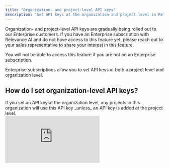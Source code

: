 ```yaml
---
title: "Organization- and project-level API keys"
description: "Set API keys at the organization and project level in Relevance AI"
---
```


<Warning>
  Organization- and project-level API keys are gradually being rolled out to our Enterprise customers. If you have an Enterprise subscription with Relevance AI and do not have access to this feature yet, please reach out to your sales representative to share your interest in this feature.

  You will not be able to access this feature if you are not on an Enterprise subscription.
</Warning>

Enterprise subscriptions allow you to set API keys at both a project level and organization level.

## How do I set organization-level API keys?

<Note>
  If you set an API key at the organization level, any projects in this organization will use this API key _unless_ an API key is added at the project level.
</Note>

<div style={{ width:"100%",position:"relative" }}>
<iframe src="https://app.supademo.com/embed/cme10kddt06vfg56jwgh7p747" frameBorder="0" title="How to set organization level API keys" allow="clipboard-write" webkitallowfullscreen="true" mozallowfullscreen="true" allowfullscreen style={{ position:"absolute",top:0,left:0,width:"100%",height:"100%",border:"3px solid #5E43CE",borderRadius:"10px" }} />
</div>

To set organization-level API keys, you must be an organization admin or owner.

1. First, click 'Settings' in the sidebar of Relevance AI
2. Then, click 'Integrations control'
3. Navigate to the integration you want to set an API key for and toggle it on
4. Enter the API key on the pop-up that appears, and click 'Save'

## How do I set project-level API keys?

<Note>
  If you set an API key at the project level, **_this will override the organization level API key_**.
</Note>

<div style={{ width:"100%",position:"relative" }}>
<iframe src="https://app.supademo.com/embed/cme10ovod072vg56j4cucbap4" frameBorder="0" title="How to set project level API keys" allow="clipboard-write" webkitallowfullscreen="true" mozallowfullscreen="true" allowfullscreen style={{ position:"absolute",top:0,left:0,width:"100%",height:"100%",border:"3px solid #5E43CE",borderRadius:"10px" }} />
</div>

To set project-level API keys, you must be an organization admin or owner, or project admin or editor.

1. First, navigate to your project in Relevance AI and click 'Integrations & App Keys'
2. Then, navigate to the integration you want to set an API key for
3. Enter the API key on the pop-up that appears, and click 'Save'

---

## Frequently asked questions (FAQs)

<AccordionGroup>
  <Accordion title="Can I access organization- and project-level API keys without upgrading to Enterprise?">
    No. This feature is available for Enterprise subscriptions only.
  </Accordion>
  <Accordion title="I'm on an Enterprise subscription but do not have access to this feature yet. How do I get access?">
    This feature is gradually being rolled out to Enterprise customers. Please reach out to your sales representative to express your interest in receiving this feature.
  </Accordion>
  <Accordion title="I've set an organization- and project-level API key. Which one takes precedence?">The *project-level API key does*. If you want the organization-level API key to be used, the project-level API key must be removed.</Accordion>
  <Accordion title="How does this apply to OAuth accounts?">Integrations that rely on OAuth or third-party services don't support shared credentials, so users will need to connect their own, or service accounts.</Accordion>
</AccordionGroup>